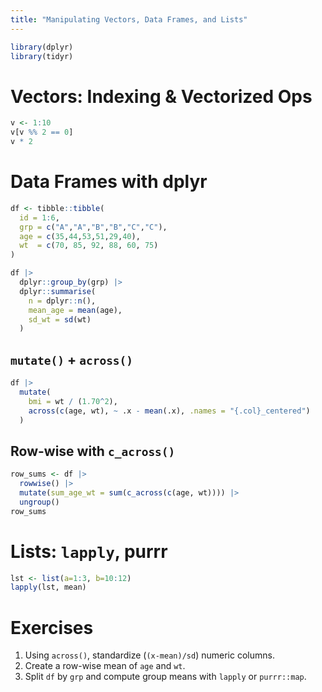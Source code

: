 ```yaml
---
title: "Manipulating Vectors, Data Frames, and Lists"
---
```


```r
library(dplyr)
library(tidyr)
```

# Vectors: Indexing & Vectorized Ops
```r
v <- 1:10
v[v %% 2 == 0]
v * 2
```

# Data Frames with dplyr
```r
df <- tibble::tibble(
  id = 1:6,
  grp = c("A","A","B","B","C","C"),
  age = c(35,44,53,51,29,40),
  wt  = c(70, 85, 92, 88, 60, 75)
)

df |> 
  dplyr::group_by(grp) |>
  dplyr::summarise(
    n = dplyr::n(),
    mean_age = mean(age),
    sd_wt = sd(wt)
  )
```

## `mutate()` + `across()`
```r
df |>
  mutate(
    bmi = wt / (1.70^2),
    across(c(age, wt), ~ .x - mean(.x), .names = "{.col}_centered")
  )
```

## Row-wise with `c_across()`
```r
row_sums <- df |>
  rowwise() |>
  mutate(sum_age_wt = sum(c_across(c(age, wt)))) |>
  ungroup()
row_sums
```

# Lists: `lapply`, purrr
```r
lst <- list(a=1:3, b=10:12)
lapply(lst, mean)
```

# Exercises
1. Using `across()`, standardize (`(x-mean)/sd`) numeric columns.
2. Create a row-wise mean of `age` and `wt`.
3. Split `df` by `grp` and compute group means with `lapply` or `purrr::map`.
